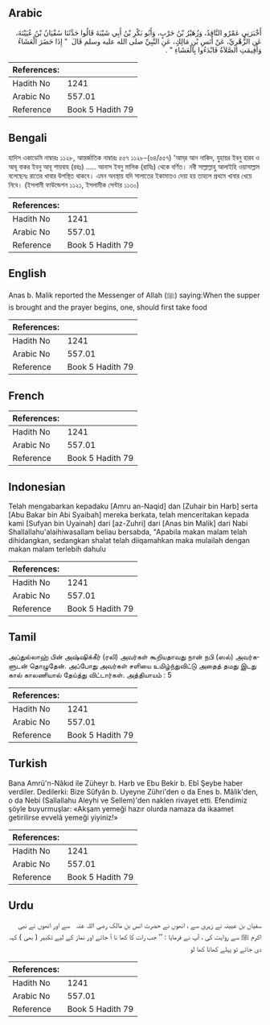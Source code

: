 ## Arabic


<div dir="rtl" lang="ar" style={{fontSize:'larger',backgroundColor:'#f8f9fa',padding:20}}>
أَخْبَرَنِي عَمْرٌو النَّاقِدُ، وَزُهَيْرُ بْنُ حَرْبٍ، وَأَبُو بَكْرِ بْنُ أَبِي شَيْبَةَ قَالُوا حَدَّثَنَا سُفْيَانُ بْنُ عُيَيْنَةَ، عَنِ الزُّهْرِيِّ، عَنْ أَنَسِ بْنِ مَالِكٍ، عَنِ النَّبِيِّ صلى الله عليه وسلم قَالَ ‏ "‏ إِذَا حَضَرَ الْعَشَاءُ وَأُقِيمَتِ الصَّلاَةُ فَابْدَءُوا بِالْعَشَاءِ ‏"‏ ‏.‏
</div>
<div style={{backgroundColor:'#f8f9fa',padding:20, marginBottom: 10}}><table> <thead> <tr> <th>References:</th> <th></th> </tr> </thead> <tbody><tr><td>Hadith No</td><td>1241</td></tr><tr><td>Arabic No</td><td>557.01</td></tr><tr><td>Reference</td><td>Book 5 Hadith 79</td></tr></tbody></table></div>

## Bengali


<div dir="ltr" lang="bn" style={{fontSize:'larger',backgroundColor:'#f8f9fa',padding:20}}>
হাদিস একাডেমি নাম্বারঃ ১১২৮, আন্তর্জাতিক নাম্বারঃ ৫৫৭ ১১২৮-(৬৪/৫৫৭) 'আম্‌র আন নাকিদ, যুহায়র ইবনু হারব ও আবূ বাকর ইবনু আবূ শায়বাহ (রহঃ) ..... আনাস ইবনু মালিক (রাযিঃ) থেকে বর্ণিত। নবী সাল্লাল্লাহু আলাইহি ওয়াসাল্লাম বলেছেনঃ রাতের খাবার উপস্থিত থাকবে। এমন অবস্থায় যদি সালাতের ইকামাতও দেয়া হয় তাহলে প্রথমে খাবার খেয়ে নিবে। (ইসলামী ফাউন্ডেশন ১১২১, ইসলামীক সেন্টার ১১৩০)
</div>
<div style={{backgroundColor:'#f8f9fa',padding:20, marginBottom: 10}}><table> <thead> <tr> <th>References:</th> <th></th> </tr> </thead> <tbody><tr><td>Hadith No</td><td>1241</td></tr><tr><td>Arabic No</td><td>557.01</td></tr><tr><td>Reference</td><td>Book 5 Hadith 79</td></tr></tbody></table></div>

## English


<div dir="ltr" lang="en" style={{fontSize:'larger',backgroundColor:'#f8f9fa',padding:20}}>
Anas b. Malik reported the Messenger of Allah (ﷺ) saying:When the supper is brought and the prayer begins, one, should first take food
</div>
<div style={{backgroundColor:'#f8f9fa',padding:20, marginBottom: 10}}><table> <thead> <tr> <th>References:</th> <th></th> </tr> </thead> <tbody><tr><td>Hadith No</td><td>1241</td></tr><tr><td>Arabic No</td><td>557.01</td></tr><tr><td>Reference</td><td>Book 5 Hadith 79</td></tr></tbody></table></div>

## French


<div dir="ltr" lang="fr" style={{fontSize:'larger',backgroundColor:'#f8f9fa',padding:20}}>

</div>
<div style={{backgroundColor:'#f8f9fa',padding:20, marginBottom: 10}}><table> <thead> <tr> <th>References:</th> <th></th> </tr> </thead> <tbody><tr><td>Hadith No</td><td>1241</td></tr><tr><td>Arabic No</td><td>557.01</td></tr><tr><td>Reference</td><td>Book 5 Hadith 79</td></tr></tbody></table></div>

## Indonesian


<div dir="ltr" lang="id" style={{fontSize:'larger',backgroundColor:'#f8f9fa',padding:20}}>
Telah mengabarkan kepadaku [Amru an-Naqid] dan [Zuhair bin Harb] serta [Abu Bakar bin Abi Syaibah] mereka berkata, telah menceritakan kepada kami [Sufyan bin Uyainah] dari [az-Zuhri] dari [Anas bin Malik] dari Nabi Shallallahu'alaihiwasallam beliau bersabda, "Apabila makan malam telah dihidangkan, sedangkan shalat telah diiqamahkan maka mulailah dengan makan malam terlebih dahulu
</div>
<div style={{backgroundColor:'#f8f9fa',padding:20, marginBottom: 10}}><table> <thead> <tr> <th>References:</th> <th></th> </tr> </thead> <tbody><tr><td>Hadith No</td><td>1241</td></tr><tr><td>Arabic No</td><td>557.01</td></tr><tr><td>Reference</td><td>Book 5 Hadith 79</td></tr></tbody></table></div>

## Tamil


<div dir="ltr" lang="ta" style={{fontSize:'larger',backgroundColor:'#f8f9fa',padding:20}}>
அப்துல்லாஹ் பின் அஷ்ஷிக்கீர் (ரலி) அவர்கள் கூறியதாவது நான் நபி (ஸல்) அவர்களுடன் தொழுதேன். அப்போது அவர்கள் சளியை உமிழ்ந்துவிட்டு அதைத் தமது இடது கால் காலணியால் தேய்த்து விட்டார்கள். அத்தியாயம் : 5
</div>
<div style={{backgroundColor:'#f8f9fa',padding:20, marginBottom: 10}}><table> <thead> <tr> <th>References:</th> <th></th> </tr> </thead> <tbody><tr><td>Hadith No</td><td>1241</td></tr><tr><td>Arabic No</td><td>557.01</td></tr><tr><td>Reference</td><td>Book 5 Hadith 79</td></tr></tbody></table></div>

## Turkish


<div dir="ltr" lang="tr" style={{fontSize:'larger',backgroundColor:'#f8f9fa',padding:20}}>
Bana Amrü'n-Nâkıd ile Züheyr b. Harb ve Ebu Bekir b. Ebî Şeybe haber verdiler. Dedilerki: Bize Sûfyân b. Uyeyne Zühri'den o da Enes b. Mâlik'den, o da Nebi (Sallallahu Aleyhi ve Sellem)'den naklen rivayet etti. Efendimiz şöyle buyurmuşlar: «Akşam yemeği hazır olurda namaza da ikaamet getirilirse evvelâ yemeği yiyiniz!»
</div>
<div style={{backgroundColor:'#f8f9fa',padding:20, marginBottom: 10}}><table> <thead> <tr> <th>References:</th> <th></th> </tr> </thead> <tbody><tr><td>Hadith No</td><td>1241</td></tr><tr><td>Arabic No</td><td>557.01</td></tr><tr><td>Reference</td><td>Book 5 Hadith 79</td></tr></tbody></table></div>

## Urdu


<div dir="rtl" lang="ur" style={{fontSize:'larger',backgroundColor:'#f8f9fa',padding:20}}>
سفیان بن عیینہ نے زہری سے ، انھوں نے حضرت انس بن مالک ‌رضی ‌اللہ ‌عنہ ‌ ‌ سے اور انھوں نے نبی اکرم ﷺ سے روایت کی ، آپ نے فرمایا : ’’ جب رات کا کھا نا آ جائے اور نماز کے لیے تکبیر ( بھی ) کہہ دی جائے تو پہلے کھانا کھا لو
</div>
<div style={{backgroundColor:'#f8f9fa',padding:20, marginBottom: 10}}><table> <thead> <tr> <th>References:</th> <th></th> </tr> </thead> <tbody><tr><td>Hadith No</td><td>1241</td></tr><tr><td>Arabic No</td><td>557.01</td></tr><tr><td>Reference</td><td>Book 5 Hadith 79</td></tr></tbody></table></div>